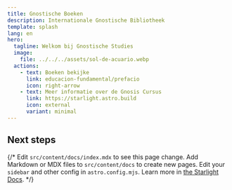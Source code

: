 ```yaml
---
title: Gnostische Boeken
description: Internationale Gnostische Bibliotheek
template: splash
lang: en
hero:
  tagline: Welkom bij Gnostische Studies
  image:
    file: ../../../assets/sol-de-acuario.webp
  actions:
    - text: Boeken bekijke
      link: educacion-fundamental/prefacio
      icon: right-arrow
    - text: Meer informatie over de Gnosis Cursus
      link: https://starlight.astro.build
      icon: external
      variant: minimal
---
```



## Next steps

{/* <CardGrid stagger>
	<Card title="Update content" icon="pencil">
		Edit `src/content/docs/index.mdx` to see this page change.
	</Card>
	<Card title="Add new content" icon="add-document">
		Add Markdown or MDX files to `src/content/docs` to create new pages.
	</Card>
	<Card title="Configure your site" icon="setting">
		Edit your `sidebar` and other config in `astro.config.mjs`.
	</Card>
	<Card title="Read the docs" icon="open-book">
		Learn more in [the Starlight Docs](https://starlight.astro.build/).
	</Card>
</CardGrid> */}